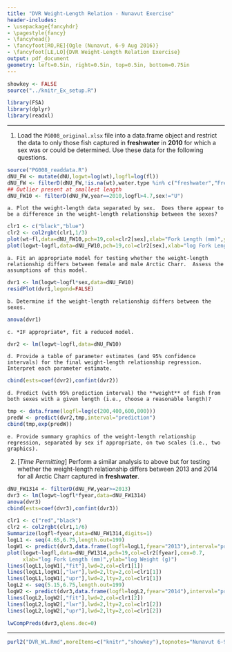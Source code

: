 ```yaml
---
title: "DVR Weight-Length Relation - Nunavut Exercise"
header-includes:
- \usepackage{fancyhdr}
- \pagestyle{fancy}
- \fancyhead{}
- \fancyfoot[RO,RE]{Ogle (Nunavut, 6-9 Aug 2016)}
- \fancyfoot[LE,LO]{DVR Weight-Length Relation Exercise}
output: pdf_document
geometry: left=0.5in, right=0.5in, top=0.5in, bottom=0.75in
---
```


```r
showkey <- FALSE
source("../knitr_Ex_setup.R")
```
```r
library(FSA)
library(dplyr)
library(readxl)
```

----

1. Load the `PG008_original.xlsx` file into a data.frame object and restrict the data to only those fish captured in **freshwater** in **2010** for which a sex was or could be determined.  Use these data for the following questions.
```r
source("PG008_readdata.R")
dNU_FW <- mutate(dNU,logwt=log(wt),logfl=log(fl))
dNU_FW <- filterD(dNU_FW,!is.na(wt),water.type %in% c("freshwater","Freshwater"))
## Outlier present at smallest length
dNU_FW10 <- filterD(dNU_FW,year==2010,logfl>4.7,sex!="U")
```

    a. Plot the weight-length data separated by sex.  Does there appear to be a difference in the weight-length relationship between the sexes?
```r
clr1 <- c("black","blue")
clr2 <- col2rgbt(clr1,1/3)
plot(wt~fl,data=dNU_FW10,pch=19,col=clr2[sex],xlab="Fork Length (mm)",ylab="Weight (g)")
plot(logwt~logfl,data=dNU_FW10,pch=19,col=clr2[sex],xlab="log Fork Length (mm)",ylab="log Weight (g)")
```

    a. Fit an appropriate model for testing whether the weight-length relationship differs between female and male Arctic Charr.  Assess the assumptions of this model.
```r
dvr1 <- lm(logwt~logfl*sex,data=dNU_FW10)
residPlot(dvr1,legend=FALSE)
```

    b. Determine if the weight-length relationship differs between the sexes.
```r
anova(dvr1)
```

    c. *IF appropriate*, fit a reduced model.
```r
dvr2 <- lm(logwt~logfl,data=dNU_FW10)
```

    d. Provide a table of parameter estimates (and 95% confidence intervals) for the final weight-length relationship regression.  Interpret each parameter estimate.
```r
cbind(ests=coef(dvr2),confint(dvr2))
```

    d. Predict (with 95% prediction interval) the **weight** of fish from both sexes with a given length (i.e., choose a reasonable length)?
```r
tmp <- data.frame(logfl=log(c(200,400,600,800)))
predW <- predict(dvr2,tmp,interval="prediction")
cbind(tmp,exp(predW))
```

    e. Provide summary graphics of the weight-length relationship regression, separated by sex if appropriate, on two scales (i.e., two graphics).


2. [*Time Permitting*] Perform a similar analysis to above but for testing whether the weight-length relationship differs between 2013 and 2014 for all Arctic Charr captured in **freshwater**.

```r
dNU_FW1314 <- filterD(dNU_FW,year>=2013)
dvr3 <- lm(logwt~logfl*fyear,data=dNU_FW1314)
anova(dvr3)
cbind(ests=coef(dvr3),confint(dvr3))
```
```r
clr1 <- c("red","black")
clr2 <- col2rgbt(clr1,1/6)
Summarize(logfl~fyear,data=dNU_FW1314,digits=1)
logL1 <- seq(4.65,6.75,length.out=199)
logW1 <- predict(dvr3,data.frame(logfl=logL1,fyear="2013"),interval="prediction")
plot(logwt~logfl,data=dNU_FW1314,pch=19,col=clr2[fyear],cex=0.7,
     xlab="log Fork Length (mm)",ylab="log Weight (g)")
lines(logL1,logW1[,"fit"],lwd=2,col=clr1[1])
lines(logL1,logW1[,"lwr"],lwd=2,lty=2,col=clr1[1])
lines(logL1,logW1[,"upr"],lwd=2,lty=2,col=clr1[1])
logL2 <- seq(5.15,6.75,length.out=199)
logW2 <- predict(dvr3,data.frame(logfl=logL2,fyear="2014"),interval="prediction")
lines(logL2,logW2[,"fit"],lwd=2,col=clr1[2])
lines(logL2,logW2[,"lwr"],lwd=2,lty=2,col=clr1[2])
lines(logL2,logW2[,"upr"],lwd=2,lty=2,col=clr1[2])
```
```r
lwCompPreds(dvr3,qlens.dec=0)
```

----

```r
purl2("DVR_WL.Rmd",moreItems=c("knitr","showkey"),topnotes="Nunavut 6-9-Aug-16")
```
